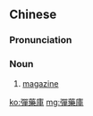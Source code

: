 {{also|弹药库}}
==Chinese==
{{zh-forms|s=弹药库|type=21}}

===Pronunciation===
{{zh-pron
|m=dànyàokù
|cat=n
}}

===Noun===
{{zh-noun}}

# [[magazine]] {{gloss|ammunition storehouse}}

[[ko:彈藥庫]]
[[mg:彈藥庫]]
